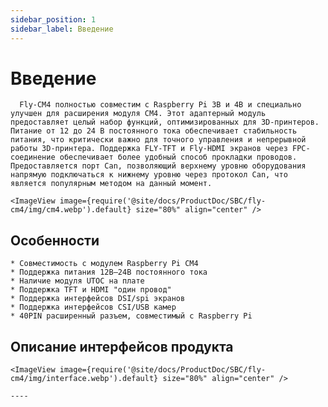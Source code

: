 ```yaml
---
sidebar_position: 1
sidebar_label: Введение
---
```




# Введение

      Fly-CM4 полностью совместим с Raspberry Pi 3B и 4B и специально улучшен для расширения модуля CM4. Этот адаптерный модуль предоставляет целый набор функций, оптимизированных для 3D-принтеров. Питание от 12 до 24 В постоянного тока обеспечивает стабильность питания, что критически важно для точного управления и непрерывной работы 3D-принтера. Поддержка FLY-TFT и Fly-HDMI экранов через FPC-соединение обеспечивает более удобный способ прокладки проводов. Предоставляется порт Can, позволяющий верхнему уровню оборудования напрямую подключаться к нижнему уровню через протокол Can, что является популярным методом на данный момент.

    <ImageView image={require('@site/docs/ProductDoc/SBC/fly-cm4/img/cm4.webp').default} size="80%" align="center" />

## Особенности

    * Совместимость с модулем Raspberry Pi CM4
    * Поддержка питания 12В–24В постоянного тока
    * Наличие модуля UTOC на плате
    * Поддержка TFT и HDMI "один провод"
    * Поддержка интерфейсов DSI/spi экранов
    * Поддержка интерфейсов CSI/USB камер
    * 40PIN расширенный разъем, совместимый с Raspberry Pi

## Описание интерфейсов продукта

    <ImageView image={require('@site/docs/ProductDoc/SBC/fly-cm4/img/interface.webp').default} size="80%" align="center" />

    ----
